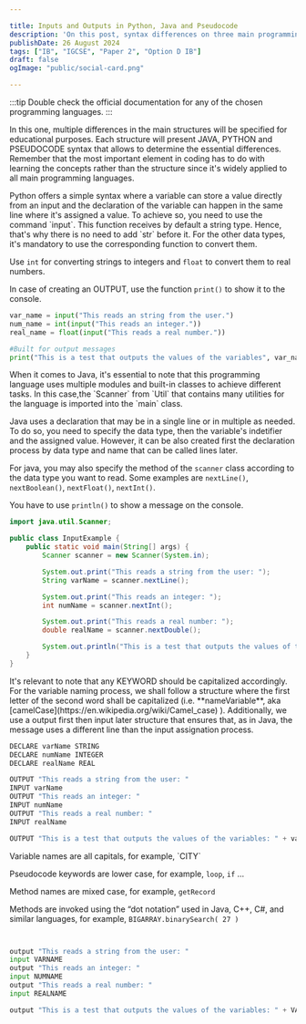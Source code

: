 ```yaml
---

title: Inputs and Outputs in Python, Java and Pseudocode
description: 'On this post, syntax differences on three main programming languages will be shown as to be a starting point to new students.'
publishDate: 26 August 2024
tags: ["IB", "IGCSE", "Paper 2", "Option D IB"]
draft: false
ogImage: "public/social-card.png"

---
```



:::tip
Double check the official documentation for any of the chosen programming languages. 
:::

In this one, multiple differences in the main structures will be specified for educational purposes. Each structure will present JAVA, PYTHON and PSEUDOCODE syntax that allows to determine the essential differences. Remember that the most important element in coding has to do with learning the concepts rather than the structure since it's widely applied to all main programming languages.

<Tabs>
  <TabItem label="Python" icon="seti:python">
    Python offers a simple syntax where a variable can store a value directly from an input and the declaration of the variable can happen in the same line where it's assigned a value. To achieve so, you need to use the command `input`. This function receives by default a string type. Hence, that's why there is no need to add `str` before it. For the other data types, it's mandatory to use the corresponding function to convert them.

Use `int` for converting strings to integers and `float` to convert them to real numbers.

In case of creating an OUTPUT, use the function `print()` to show it to the console.

```py  title="Python" wrap 
var_name = input("This reads an string from the user.")
num_name = int(input("This reads an integer."))
real_name = float(input("This reads a real number."))

#Built for output messages
print("This is a test that outputs the values of the variables", var_name, num_name, real_name )
```
  </TabItem>

  <TabItem label="Java" icon="seti:javascript">
    When it comes to Java, it's essential to note that this programming language uses multiple modules and built-in classes to achieve different tasks. In this case,the `Scanner` from `Util` that contains many utilities for the language is imported into the `main` class.

Java uses a declaration that may be in a single line or in multiple as needed. To do so, you need to specify the data type, then the variable's indetifier and the assigned value. However, it can be also created first the declaration process by data type and name that can be called lines later.

For java, you may also specify the method of the `scanner` class according to the data type you want to read. Some examples are `nextLine()`, `nextBoolean()`, `nextFloat()`, `nextInt()`.

You have to use `println()` to show a message on the console.

```java title="Java" wrap
import java.util.Scanner;

public class InputExample {
    public static void main(String[] args) {
        Scanner scanner = new Scanner(System.in);

        System.out.print("This reads a string from the user: ");
        String varName = scanner.nextLine();

        System.out.print("This reads an integer: ");
        int numName = scanner.nextInt();

        System.out.print("This reads a real number: ");
        double realName = scanner.nextDouble();

        System.out.println("This is a test that outputs the values of the variables: " + varName + ", " + numName + ", " + realName);
    }
}
```
  </TabItem>
  <TabItem label="PseudoIGCSE" icon="seti:pddl">
     It's relevant to note that any KEYWORD should be capitalized accordingly. For the variable naming process, we shall follow a structure where the first letter of the second word shall be capitalized (i.e. **nameVariable**, aka [camelCase](https://en.wikipedia.org/wiki/Camel_case) ). Additionally, we use a output first then input later structure that ensures that, as in Java, the message uses a different line than the input assignation process.

```python title ="Pseudocode" wrap
DECLARE varName STRING
DECLARE numName INTEGER
DECLARE realName REAL

OUTPUT "This reads a string from the user: "
INPUT varName
OUTPUT "This reads an integer: "
INPUT numName
OUTPUT "This reads a real number: "
INPUT realName

OUTPUT "This is a test that outputs the values of the variables: " + varName + ", " + numName + ", " + realName
```

  </TabItem>
  <TabItem label="PseudoIB" icon="seti:css">
  Variable names are all capitals, for example, `CITY`

Pseudocode keywords are lower case, for example, `loop`, `if` …

Method names are mixed case, for example, `getRecord`

Methods are invoked using the “dot notation” used in Java, C++, C#, and similar languages, for example, `BIGARRAY.binarySearch( 27 )`

```python title ="Pseudocode" wrap


output "This reads a string from the user: "
input VARNAME
output "This reads an integer: "
input NUMNAME
output "This reads a real number: "
input REALNAME

output "This is a test that outputs the values of the variables: " + VARNAME + ", " + NUMNAME + ", " + REALNAME
```

  </TabItem>
</Tabs>



